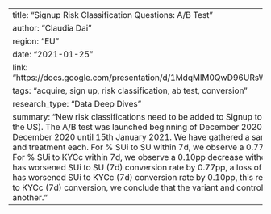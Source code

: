 ---
title: "Signup Risk Classification Questions: A/B Test"
author: "Claudia Dai"
region: "EU"
date: "2021-01-25"
link: "https://docs.google.com/presentation/d/1MdqMlM0QwD96URsWaQkuWhSLcCqaxczxyaCNP0kjSGM/"
tags: "acquire, sign up, risk classification, ab test, conversion"
research_type: "Data Deep Dives"
summary: "New risk classifications need to be added to Signup to every country except for Italy (and the US). The A/B test was launched beginning of December 2020. We analyze the time period from 7th December 2020 until 15th January 2021. We have gathered a sample size of approx. 125k for control and treatment each. For % SUi to SU within 7d, we observe a 0.77pp decrease with >95% confidence. For % SUi to KYCc within 7d, we observe a 0.10pp decrease without significant confidence. The variant has worsened SUi to SU (7d) conversion rate by 0.77pp, a loss of approx. 2886 users. While the variant has worsened SUi to KYCc (7d) conversion rate by 0.10pp, this result is not significant. Hence, for SUi to KYCc (7d) conversion, we conclude that the variant and control don’t differ significantly from another."
---